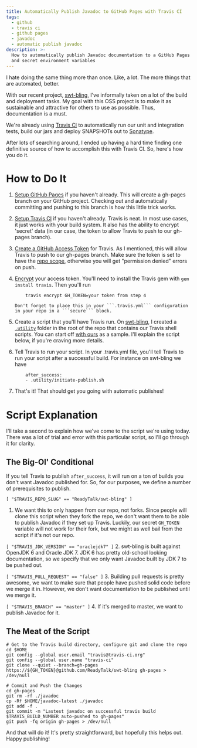 ```yaml
---
title: Automatically Publish Javadoc to GitHub Pages with Travis CI
tags:
  - github
  - travis ci
  - github pages
  - javadoc
  - automatic publish javadoc
description: >-
  How to automatically publish Javadoc documentation to a GitHub Pages (gh-pages) site using Travis-CI, custom scripts
  and secret environment variables
---
```



I hate doing the same thing more than once. Like, a lot. The more things that are automated, better.

With our recent project, [swt-bling](https://github.com/ReadyTalk/swt-bling), I've informally taken on a lot of the
build and deployment tasks. My goal with this OSS project is to make it as sustainable and attractive for others to use
as possible. Thus, documentation is a must.

We're already using [Travis CI](https://travis-ci.org/) to automatically run our unit and integration tests, build our
jars and deploy SNAPSHOTs out to
[Sonatype](http://oss.sonatype.org/content/repositories/snapshots/com/readytalk/swt-bling/).

After lots of searching around, I ended up having a hard time finding one definitive source of how to accomplish this
with Travis CI. So, here's how you do it.

# How to Do It

1.  [Setup GitHub Pages](https://pages.github.com/) if you haven't already. This will create a gh-pages branch on your
    GitHub project. Checking out and automatically committing and pushing to this branch is how this little trick works.

2.  [Setup Travis CI](https://docs.travis-ci.com/user/getting-started/) if you haven't already. Travis is neat. In most
    use cases, it just works with your build system. It also has the ability to encrypt 'secret' data (in our case, the
    token to allow Travis to push to our gh-pages branch).

3.  [Create a GitHub Access Token](https://github.com/settings/tokens) for Travis. As I mentioned, this will allow
    Travis to push to our gh-pages branch. Make sure the token is set to have the
    [repo scope](https://help.github.com/en/articles/creating-a-personal-access-token-for-the-command-line), otherwise
    you will get "permission denied" errors on push.

    <MdxImage src={GhAccessToken} alt="GitHub Create New Personal Access Token" />

4.  [Encrypt](https://docs.travis-ci.com/user/environment-variables/#Encrypted-Variables) your access token. You'll need
    to install the Travis gem with `gem install travis`. Then you'll run

        	travis encrypt GH_TOKEN=your token from step 4

        Don't forget to place this in your ```.travis.yml``` configuration in your repo in a ```secure``` block.

5.  Create a script that you'll have Travis run. On [swt-bling](https://github.com/ReadyTalk/swt-bling), I created a
    [`.utility`](https://github.com/ReadyTalk/swt-bling/tree/master/.utility) folder in the root of the repo that
    contains our Travis shell scripts. You can start off
    [with ours](https://github.com/ReadyTalk/swt-bling/blob/master/.utility/push-javadoc-to-gh-pages.sh) as a sample.
    I'll explain the script below, if you're craving more details.

6.  Tell Travis to run your script. In your .travis.yml file, you'll tell Travis to run your script after a successful
    build. For instance on swt-bling we have

         	after_success:
         	- .utility/initiate-publish.sh

7.  That's it! That should get you going with automatic publishes!

# Script Explanation

I'll take a second to explain how we've come to the script we're using today. There was a lot of trial and error with
this particular script, so I'll go through it for clarity.

## The Big-Ol' Conditional

If you tell Travis to publish `after_success`, it will run on a ton of builds you don't want Javadoc published for. So,
for our purposes, we define a number of prerequisites to publish.

`[ "$TRAVIS_REPO_SLUG" == "ReadyTalk/swt-bling" ]`

1. We want this to only happen from our repo, not forks. Since people will clone this script when they fork the repo, we
   don't want them to be able to publish Javadoc if they set up Travis. Luckily, our secret `GH_TOKEN` variable will not
   work for their fork, but we might as well bail from the script if it's not our repo.

`[ "$TRAVIS_JDK_VERSION" == "oraclejdk7" ]` 2. swt-bling is built against OpenJDK 6 and Oracle JDK 7. JDK 6 has pretty
old-school looking documentation, so we specify that we only want Javadoc built by JDK 7 to be pushed out.

`[ "$TRAVIS_PULL_REQUEST" == "false" ]` 3. Building pull requests is pretty awesome, we want to make sure that people
have pushed solid code before we merge it in. However, we don't want documentation to be published until we merge it.

`[ "$TRAVIS_BRANCH" == "master" ]` 4. If it's merged to master, we want to publish Javadoc for it.

## The Meat of the Script

    # Get to the Travis build directory, configure git and clone the repo
    cd $HOME
    git config --global user.email "travis@travis-ci.org"
    git config --global user.name "travis-ci"
    git clone --quiet --branch=gh-pages https://${GH_TOKEN}@github.com/ReadyTalk/swt-bling gh-pages > /dev/null

    # Commit and Push the Changes
    cd gh-pages
    git rm -rf ./javadoc
    cp -Rf $HOME/javadoc-latest ./javadoc
    git add -f .
    git commit -m "Lastest javadoc on successful travis build $TRAVIS_BUILD_NUMBER auto-pushed to gh-pages"
    git push -fq origin gh-pages > /dev/null

And that will do it! It's pretty straightforward, but hopefully this helps out. Happy publishing!
